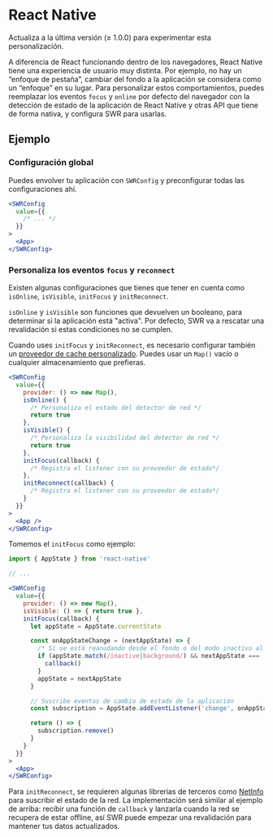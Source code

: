 
# React Native

<Callout>
  Actualiza a la última versión (≥ 1.0.0) para experimentar esta personalización.
</Callout>

A diferencia de React funcionando dentro de los navegadores, React Native tiene una experiencia de usuario muy distinta. Por ejemplo, no hay un “enfoque de pestaña”, cambiar del fondo a la aplicación se considera como un “enfoque” en su lugar.
Para personalizar estos comportamientos, puedes reemplazar los eventos `focus` y `online` por defecto del navegador con la detección de estado de la aplicación de React Native y otras API que tiene de forma nativa, y configura SWR para usarlas.

## Ejemplo

### Configuración global

Puedes envolver tu aplicación con `SWRConfig` y preconfigurar todas las configuraciones ahí.

```jsx
<SWRConfig
  value={{
    /* ... */
  }}
>
  <App>
</SWRConfig>
```

### Personaliza los eventos `focus` y `reconnect`

Existen algunas configuraciones que tienes que tener en cuenta como `isOnline`, `isVisible`, `initFocus` y `initReconnect`.

`isOnline` y `isVisible` son funciones que devuelven un booleano, para determinar si la aplicación está "activa". Por defecto, SWR va a rescatar una revalidación si estas condiciones no se cumplen.

Cuando uses `initFocus` y `initReconnect`, es necesario configurar también un [proveedor de cache personalizado](/docs/advanced/cache). Puedes usar un `Map()` vacío o cualquier almacenamiento que prefieras.

```jsx
<SWRConfig
  value={{
    provider: () => new Map(),
    isOnline() {
      /* Personaliza el estado del detector de red */
      return true
    },
    isVisible() {
      /* Personaliza la visibilidad del detector de red */
      return true
    },
    initFocus(callback) {
      /* Registra el listener con su proveedor de estado*/
    },
    initReconnect(callback) {
      /* Registra el listener con su proveedor de estado*/
    }
  }}
>
  <App />
</SWRConfig>
```

Tomemos el `initFocus` como ejemplo:

```jsx
import { AppState } from 'react-native'

// ...

<SWRConfig
  value={{
    provider: () => new Map(),
    isVisible: () => { return true },
    initFocus(callback) {
      let appState = AppState.currentState

      const onAppStateChange = (nextAppState) => {
        /* Si se está reanudando desde el fondo o del modo inactivo al activo */
        if (appState.match(/inactive|background/) && nextAppState === 'active') {
          callback()
        }
        appState = nextAppState
      }

      // Suscribe eventos de cambio de estado de la aplicación
      const subscription = AppState.addEventListener('change', onAppStateChange)

      return () => {
        subscription.remove()
      }
    }
  }}
>
  <App>
</SWRConfig>
```

Para `initReconnect`, se requieren algunas librerias de terceros como [NetInfo](https://github.com/react-native-netinfo/react-native-netinfo) para suscribir el estado de la red. La implementación será similar al ejemplo de arriba: recibir una función de `callback` y lanzarla cuando la red se recupera de estar offline, así SWR puede empezar una revalidación para mantener tus datos actualizados.
